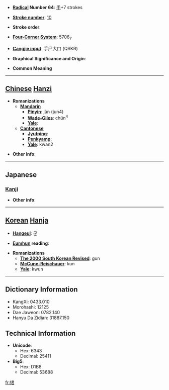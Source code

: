* '''[[Wiktionary:Chinese radical index| Radical]] Number 64''': [[Wiktionary:Chinese radical index 手|手]]+7 strokes

* '''[[Wiktionary:Chinese total strokes index|Stroke number]]''': [[Wiktionary:Chinese total strokes index 10|10]]

* '''Stroke order''': 

* '''[[Wiktionary:Chinese four corner index|Four-Corner System]]''': 5706<sub>7</sub>

* '''[[Wiktionary:Chinese Cangjie index|Cangjie input]]''': 手尸大口 (QSKR)

* '''Graphical Significance and Origin''': 

* '''Common Meaning'''

----

== [[Chinese]] [[Hanzi]] ==

* '''Romanizations'''
** '''[[Mandarin]]'''
*** '''[[Pinyin]]''': jùn (jun4)
*** '''[[Wade-Giles]]''': chün<sup>4</sup>
*** '''[[Yale]]''': 
** '''[[Cantonese]]'''
*** '''[[Jyutping]]''':
*** '''[[Penkyamp]]''': 
*** '''[[Yale]]''': kwan2

* '''Other info''': 

----

==Japanese==
===[[Kanji]]===
{{kanji|on readings=[[くん]] (kun)
|kun readings=[[ひろう]] (hirou)
}}

* '''Other info''':  

----

== [[Korean]] [[Hanja]] ==

* '''[[Hangeul]]''': 군

* '''[[Eumhun]] reading''': 

* '''Romanizations'''
** '''[[The 2000 South Korean Revised Romanization|The 2000 South Korean Revised]]''': gun
** '''[[McCune-Reischauer]]''': kun
** '''[[Yale]]''': kwun

----

== Dictionary Information ==

* KangXi: 0433.010
* Morohashi: 12125
* Dae Jaweon: 0782.140
* Hanyu Da Zidian: 31887.150

== Technical Information ==

* '''Unicode''':
** Hex: 6343
** Decimal: 25411
* '''Big5''':
** Hex: D1B8
** Decimal: 53688

[[fr:捃]]